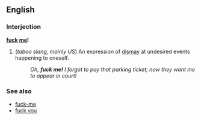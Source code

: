 ==English==
===Interjection===
'''[[fuck]] [[me]]!'''

#(''taboo slang, mainly US'') An expression of [[dismay]] at undesired events happening to oneself.
#:''Oh, '''fuck me!'''  I forgot to pay that parking ticket; now they want me to appear in court!''

===See also===
*[[fuck-me]]
*[[fuck you]]
